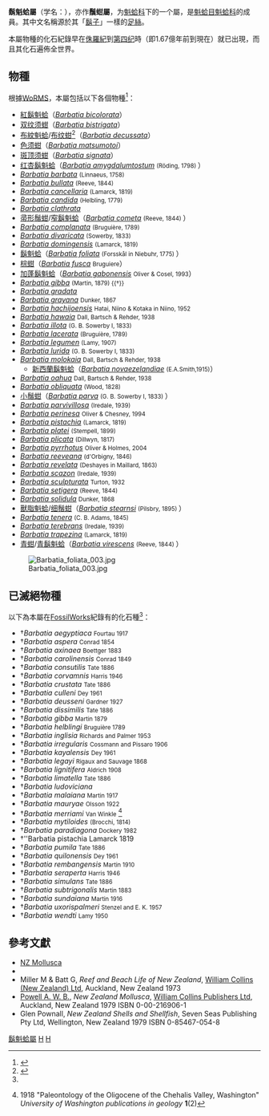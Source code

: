 {{noteTA
|1=zh-hans:须蚶;zh-hant:鬚蚶
}}{{Automatic taxobox
 | image = Barbatia fusca 002.jpg
 | image_caption = [[棕蚶|棕蚶]]（''Barbatia fusca''）
 | image2 = Arcidae - Barbatia mytiloides.JPG
 | image2_caption = †''[[Barbatia_mytiloides|Barbatia mytiloides]]''的化石
 | fossil_range = {{fossil range|167.7|0|[[侏羅紀|侏羅紀]] - 現在}}
 | status = 
 | status_system = 
 | taxon = Barbatia
 | authority = Gray, 1847
 | synonyms = 
 | subdivision_ranks = [[屬_(生物)|屬]]
 | subdivision = [[#物種|見內文]]
}}

'''鬍魁蛤屬'''（学名：{{lang|la|''Barbatia''}}），亦作'''鬚蚶屬'''，为[[魁蛤科|魁蛤科]]下的一个屬，是[[魁蛤目|魁蛤目]][[魁蛤科|魁蛤科]]的成員。其中文名稱源於其「[[鬍子|鬍子]]」一樣的[[足絲|足絲]]。

本屬物種的化石紀錄早在[[侏羅紀|侏羅紀]]到[[第四纪|第四纪]]時（即1.67億年前到現在）就已出現，而且其化石遍佈全世界{{r|AA}}。

==物種==
根據[[WoRMS|WoRMS]]，本屬包括以下各個物種<ref name=WoRMS_137672>{{cite WoRMS |id=137672 |title=''Barbatia'' |accessdate=2016-09-21 }}</ref>：
*[[紅鬍魁蛤|紅鬍魁蛤]]（''[[Barbatia_bicolorata|Barbatia bicolorata]]''）
*[[双纹须蚶|双纹须蚶]]（''[[Barbatia_bistrigata|Barbatia bistrigata]]''）
*[[布紋魁蛤|布紋魁蛤]]/[[布纹蚶|布纹蚶]]<ref>{{TaiBNET| zh=布紋魁蛤 | id=314108 | binomial=Barbatia decussata | authority=Sowerby, 1832 | var= | accessdate=2013-01-24}}</ref>（''[[Barbatia_decussata|Barbatia decussata]]''）
*[[色须蚶|色须蚶]]（''[[Barbatia_matsumotoi|Barbatia matsumotoi]]''）
*[[斑顶须蚶|斑顶须蚶]]（''[[Barbatia_signata|Barbatia signata]]''）
*[[红杏鬍魁蛤|红杏鬍魁蛤]]（''[[Barbatia_amygdalumtostum|Barbatia amygdalumtostum]]'' <small> (Röding, 1798) </small>）
* ''[[Barbatia_barbata|Barbatia barbata]]'' <small>(Linnaeus, 1758)</small>
* ''[[Barbatia_bullata|Barbatia bullata]]'' <small> (Reeve, 1844) </small>
* ''[[Barbatia_cancellaria|Barbatia cancellaria]]'' <small>(Lamarck, 1819)</small> 
* ''[[Barbatia_candida|Barbatia candida]]'' <small>(Helbling, 1779)</small> 
* ''[[Barbatia_clathrata|Barbatia clathrata]]'' 
*[[帚形鬚蚶|帚形鬚蚶]]/[[窄鬍魁蛤|窄鬍魁蛤]]（''[[Barbatia_cometa|Barbatia cometa]]'' <small> (Reeve, 1844) </small>）
* ''[[Barbatia_complanata|Barbatia complanata]]'' <small> (Bruguière, 1789) </small>
* ''[[Barbatia_divaricata|Barbatia divaricata]]'' <small>(Sowerby, 1833)</small>   
* ''[[Barbatia_domingensis|Barbatia domingensis]]'' <small>(Lamarck, 1819)</small> 
*[[鬍魁蛤|鬍魁蛤]]（''[[Barbatia_foliata|Barbatia foliata]]'' <small> (Forsskål in Niebuhr, 1775) </small>）
*[[棕蚶|棕蚶]]（''[[Barbatia_fusca|Barbatia fusca]]'' <small>Bruguiere</small>）
*[[加蓬鬍魁蛤|加蓬鬍魁蛤]]（''[[Barbatia_gabonensis|Barbatia gabonensis]]'' <small> Oliver & Cosel, 1993</small>）
* ''[[Barbatia_gibba|Barbatia gibba]]'' <small> (Martin, 1879) {{†}}</small>
* ''[[Barbatia_gradata|Barbatia gradata]]'' 
* ''[[Barbatia_grayana|Barbatia grayana]]'' <small> Dunker, 1867</small>
* ''[[Barbatia_hachijoensis|Barbatia hachijoensis]]'' <small> Hatai, Niino & Kotaka in Niino, 1952</small>
* ''[[Barbatia_hawaia|Barbatia hawaia]]'' <small> Dall, Bartsch & Rehder, 1938</small>
* ''[[Barbatia_illota|Barbatia illota]]'' <small> (G. B. Sowerby I, 1833) </small>
* ''[[Barbatia_lacerata|Barbatia lacerata]]'' <small> (Bruguière, 1789) </small>
* ''[[Barbatia_legumen|Barbatia legumen]]'' <small> (Lamy, 1907) </small>
* ''[[Barbatia_lurida|Barbatia lurida]]'' <small> (G. B. Sowerby I, 1833) </small>
* ''[[Barbatia_molokaia|Barbatia molokaia]]'' <small> Dall, Bartsch & Rehder, 1938</small>
**[[新西蘭鬍魁蛤|新西蘭鬍魁蛤]]（''[[Barbatia_novaezelandiae|Barbatia novaezelandiae]]'' <small>(E.A.Smith,1915)</small>）
* ''[[Barbatia_oahua|Barbatia oahua]]'' <small> Dall, Bartsch & Rehder, 1938</small>
* ''[[Barbatia_obliquata|Barbatia obliquata]]'' <small> (Wood, 1828) </small>
*[[小鬚蚶|小鬚蚶]]（''[[Barbatia_parva|Barbatia parva]]'' <small> (G. B. Sowerby I, 1833) </small>）
* ''[[Barbatia_parvivillosa|Barbatia parvivillosa]]'' <small> (Iredale, 1939) </small>
* ''[[Barbatia_perinesa|Barbatia perinesa]]'' <small> Oliver & Chesney, 1994</small>
* ''[[Barbatia_pistachia|Barbatia pistachia]]'' <small> (Lamarck, 1819) </small>
* ''[[Barbatia_platei|Barbatia platei]]'' <small> (Stempell, 1899) </small>
* ''[[Barbatia_plicata|Barbatia plicata]]'' <small> (Dillwyn, 1817) </small>
* ''[[Barbatia_pyrrhotus|Barbatia pyrrhotus]]'' <small> Oliver & Holmes, 2004</small>
* ''[[Barbatia_reeveana|Barbatia reeveana]]'' <small>(d'Orbigny, 1846)</small> 
* ''[[Barbatia_revelata|Barbatia revelata]]'' <small> (Deshayes in Maillard, 1863) </small>
* ''[[Barbatia_scazon|Barbatia scazon]]'' <small> (Iredale, 1939) </small>
* ''[[Barbatia_sculpturata|Barbatia sculpturata]]'' <small> Turton, 1932</small>
* ''[[Barbatia_setigera|Barbatia setigera]]'' <small> (Reeve, 1844) </small>
* ''[[Barbatia_solidula|Barbatia solidula]]'' <small> Dunker, 1868</small>
*[[獸脂魁蛤|獸脂魁蛤]]/[[细鬚蚶|细鬚蚶]]（''[[Barbatia_stearnsi|Barbatia stearnsi]]'' <small> (Pilsbry, 1895) </small>）
* ''[[Barbatia_tenera|Barbatia tenera]]'' <small>(C. B. Adams, 1845)</small>
* ''[[Barbatia_terebrans|Barbatia terebrans]]'' <small> (Iredale, 1939) </small>
* ''[[Barbatia_trapezina|Barbatia trapezina]]'' <small> (Lamarck, 1819) </small>
*[[青蚶|青蚶]]/[[青鬍魁蛤|青鬍魁蛤]]（''[[Barbatia_virescens|Barbatia virescens]]'' <small> (Reeve, 1844) </small>）
[[File:Barbatia_foliata_003.jpg|thumb]]

==已滅絕物種==
以下為本屬在[[FossilWorks|FossilWorks]]紀錄有的化石種<ref name=AA />：
{{div col|cols=3}}
* †''Barbatia aegyptiaca'' <small> Fourtau 1917</small>
* †''Barbatia aspera'' <small>Conrad 1854</small>
* †''Barbatia axinaea'' <small> Boettger 1883</small>
* †''Barbatia carolinensis'' <small> Conrad 1849</small>
* †''Barbatia consutilis'' <small> Tate 1886</small>
* †''Barbatia corvamnis'' <small> Harris 1946</small>
* †''Barbatia crustata'' <small> Tate 1886</small>
* †''Barbatia culleni'' <small> Dey 1961</small>
* †''Barbatia deusseni'' <small>Gardner 1927</small>
* †''Barbatia dissimilis'' <small> Tate 1886</small>
* †''Barbatia gibba'' <small> Martin 1879</small>
* †''Barbatia helblingi'' <small> Bruguière 1789</small>
* †''Barbatia inglisia'' <small> Richards and Palmer 1953</small>
* †''Barbatia irregularis'' <small> Cossmann and Pissaro 1906</small>
* †''Barbatia kayalensis'' <small> Dey 1961</small>
* †''Barbatia legayi'' <small> Rigaux and Sauvage 1868</small>
* †''Barbatia lignitifera'' <small> Aldrich 1908</small>
* †''Barbatia limatella'' <small> Tate 1886</small>
* †''Barbatia ludoviciana'' </small>
* †''Barbatia malaiana'' <small> Martin 1917</small>
* †''Barbatia mauryae'' <small> Olsson 1922</small>
* †''Barbatia merriami'' <small>Van Winkle</small> <ref name="Winkle">{{aut|Van Winkle, K. E. H.}} 1918 "Paleontology of the Oligocene of the Chehalis Valley, Washington" ''University of Washington publications in geology'' '''1'''(2)</ref>
* †''Barbatia mytiloides'' <small> (Brocchi, 1814) </small>
* †''Barbatia paradiagona'' <small> Dockery 1982</small>
* †''Barbatia pistachia Lamarck 1819</small>
* †''Barbatia pumila'' <small> Tate 1886</small>
* †''Barbatia quilonensis'' <small> Dey 1961</small>
* †''Barbatia rembangensis'' <small> Martin 1910</small>
* †''Barbatia seraperta'' <small> Harris 1946</small>
* †''Barbatia simulans'' <small> Tate 1886</small>
* †''Barbatia subtrigonalis'' <small> Martin 1883</small>
* †''Barbatia sundaiana'' <small> Martin 1916</small>
* †''Barbatia uxorispalmeri'' <small> Stenzel and E. K. 1957</small>
* †''Barbatia wendti'' <small> Lamy 1950</small>
{{Div col end}}

==參考文獻==
{{reflist |refs=
<ref name=AA>{{Fossilworks|id=16210}}</ref>
}}
* [https://web.archive.org/web/20070221053405/http://www.mollusca.co.nz/checklist/checklist_frameset.htm NZ Mollusca]
* {{ITIS |id=79374}}
* Miller M & Batt G, ''Reef and Beach Life of New Zealand'', [[HarperCollins|William Collins (New Zealand) Ltd]], Auckland, New Zealand 1973
* [[Arthur_William_Baden_Powell|Powell A. W. B.]], ''New Zealand Mollusca'', [[HarperCollins|William Collins Publishers Ltd]], Auckland, New Zealand 1979 ISBN 0-00-216906-1
* Glen Pownall, ''New Zealand Shells and Shellfish'', Seven Seas Publishing Pty Ltd, Wellington, New Zealand 1979 ISBN 0-85467-054-8

{{Taxonbar|from=Q2718700}}

[[Category:鬍魁蛤屬|]]
[[Category:_魁蛤科|H]]
[[Category:_1847年描述的分类群|H]]